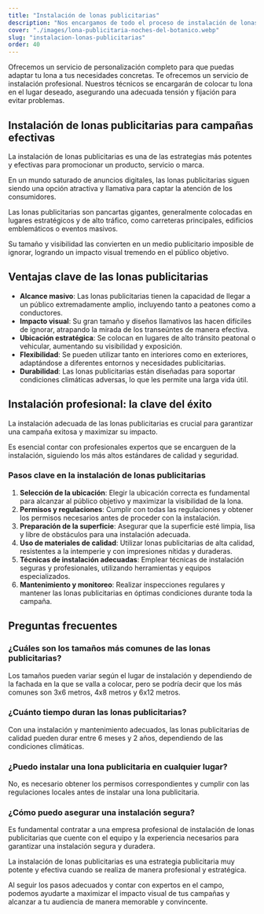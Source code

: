 ```yaml
---
title: "Instalación de lonas publicitarias"
description: "Nos encargamos de todo el proceso de instalación de lonas publicitarias, desde la producción hasta la colocación, asegurando un resultado profesional y duradero."
cover: "./images/lona-publicitaria-noches-del-botanico.webp"
slug: "instalacion-lonas-publicitarias"
order: 40
---
```


<div class="container prose-2xl *:[h2]:font-bold *:[h2]:uppercase *:[h2]:leading-tight *:[h3]:font-bold">
Ofrecemos un servicio de personalización completo para que puedas adaptar tu lona a tus necesidades concretas. Te ofrecemos un servicio de instalación profesional. Nuestros técnicos se encargarán de colocar tu lona en el lugar deseado, asegurando una adecuada tensión y fijación para evitar problemas.

## Instalación de lonas publicitarias para campañas efectivas

La instalación de lonas publicitarias es una de las estrategias más potentes y efectivas para promocionar un producto, servicio o marca.

En un mundo saturado de anuncios digitales, las lonas publicitarias siguen siendo una opción atractiva y llamativa para captar la atención de los consumidores.

Las lonas publicitarias son pancartas gigantes, generalmente colocadas en lugares estratégicos y de alto tráfico, como carreteras principales, edificios emblemáticos o eventos masivos.

Su tamaño y visibilidad las convierten en un medio publicitario imposible de ignorar, logrando un impacto visual tremendo en el público objetivo.

## Ventajas clave de las lonas publicitarias

- **Alcance masivo**: Las lonas publicitarias tienen la capacidad de llegar a un público extremadamente amplio, incluyendo tanto a peatones como a conductores.
- **Impacto visual**: Su gran tamaño y diseños llamativos las hacen difíciles de ignorar, atrapando la mirada de los transeúntes de manera efectiva.
- **Ubicación estratégica**: Se colocan en lugares de alto tránsito peatonal o vehicular, aumentando su visibilidad y exposición.
- **Flexibilidad**: Se pueden utilizar tanto en interiores como en exteriores, adaptándose a diferentes entornos y necesidades publicitarias.
- **Durabilidad**: Las lonas publicitarias están diseñadas para soportar condiciones climáticas adversas, lo que les permite una larga vida útil.

## Instalación profesional: la clave del éxito

La instalación adecuada de las lonas publicitarias es crucial para garantizar una campaña exitosa y maximizar su impacto.

Es esencial contar con profesionales expertos que se encarguen de la instalación, siguiendo los más altos estándares de calidad y seguridad.

### Pasos clave en la instalación de lonas publicitarias

1. **Selección de la ubicación**: Elegir la ubicación correcta es fundamental para alcanzar al público objetivo y maximizar la visibilidad de la lona.
2. **Permisos y regulaciones**: Cumplir con todas las regulaciones y obtener los permisos necesarios antes de proceder con la instalación.
3. **Preparación de la superficie**: Asegurar que la superficie esté limpia, lisa y libre de obstáculos para una instalación adecuada.
4. **Uso de materiales de calidad**: Utilizar lonas publicitarias de alta calidad, resistentes a la intemperie y con impresiones nítidas y duraderas.
5. **Técnicas de instalación adecuadas**: Emplear técnicas de instalación seguras y profesionales, utilizando herramientas y equipos especializados.
6. **Mantenimiento y monitoreo**: Realizar inspecciones regulares y mantener las lonas publicitarias en óptimas condiciones durante toda la campaña.

## Preguntas frecuentes

### ¿Cuáles son los tamaños más comunes de las lonas publicitarias?

Los tamaños pueden variar según el lugar de instalación y dependiendo de la fachada en la que se valla a colocar, pero se podría decir que los más comunes son 3x6 metros, 4x8 metros y 6x12 metros.

### ¿Cuánto tiempo duran las lonas publicitarias?

Con una instalación y mantenimiento adecuados, las lonas publicitarias de calidad pueden durar entre 6 meses y 2 años, dependiendo de las condiciones climáticas.

### ¿Puedo instalar una lona publicitaria en cualquier lugar?

No, es necesario obtener los permisos correspondientes y cumplir con las regulaciones locales antes de instalar una lona publicitaria.

### ¿Cómo puedo asegurar una instalación segura?

Es fundamental contratar a una empresa profesional de instalación de lonas publicitarias que cuente con el equipo y la experiencia necesarios para garantizar una instalación segura y duradera.

La instalación de lonas publicitarias es una estrategia publicitaria muy potente y efectiva cuando se realiza de manera profesional y estratégica.

Al seguir los pasos adecuados y contar con expertos en el campo, podemos ayudarte a maximizar el impacto visual de tus campañas y alcanzar a tu audiencia de manera memorable y convincente.
</div>
